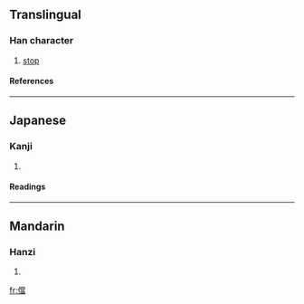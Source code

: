 ==Translingual==
===Han character===
{{Han char|rn=9|rad=人|as=13|sn=15|four=2926<sub>6</sub>|canj=人火月田 (OFBW)}}
# [[stop]]
====References====
{{Han ref|kx=0119.020|dkj=01180|dj=0252.030|hdz=10224.130|uh=5105|ud=20741|bh=BBFD|bd=48125}}
----
==Japanese==
===Kanji===
{{ja-kanji|grade=|rs=人13}}
# {{defn|Japanese}}
====Readings====
{{ja-readings|on=[[とう]] (tō)|kun=[[おわる]] (owaru), [[とまる]] (tomaru), [[あたりまえでるい]] (atarimaederui)}}
----
==Mandarin==
===Hanzi===
{{cmn-hanzi|pin=[[dāng]] (dang1)|wg=tang<sup>1</sup>}}
# {{defn|Mandarin}}

[[fr:儅]]